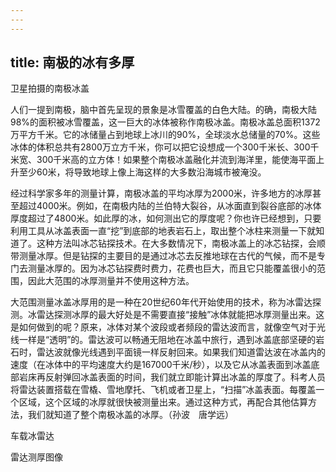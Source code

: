 ```yaml
---
---
---
```

title: 南极的冰有多厚
---




卫星拍摄的南极冰盖



人们一提到南极，脑中首先呈现的景象是冰雪覆盖的白色大陆。的确，南极大陆98%的面积被冰雪覆盖，这一巨大的冰体被称作南极冰盖。南极冰盖总面积1372万平方千米。它的冰储量占到地球上冰川的90%，全球淡水总储量的70%。这些冰体的体积总共有2800万立方千米，你可以把它设想成一个300千米长、300千米宽、300千米高的立方体！如果整个南极冰盖融化并流到海洋里，能使海平面上升至少60米，将导致地球上像上海这样的大多数沿海城市被淹没。

经过科学家多年的测量计算，南极冰盖的平均冰厚为2000米，许多地方的冰厚甚至超过4000米。例如，在南极内陆的兰伯特大裂谷，从冰面直到裂谷底部的冰体厚度超过了4800米。如此厚的冰，如何测出它的厚度呢？你也许已经想到，只要利用工具从冰盖表面一直“挖”到底部的地表岩石上，取出整个冰柱来测量一下就知道了。这种方法叫冰芯钻探技术。在大多数情况下，南极冰盖上的冰芯钻探，会顺带测量冰厚。但是钻探的主要目的是通过冰芯去反推地球在古代的气候，而不是专门去测量冰厚的。因为冰芯钻探费时费力，花费也巨大，而且它只能覆盖很小的范围，因此大范围的冰厚测量并不使用这种方法。

大范围测量冰盖冰厚用的是一种在20世纪60年代开始使用的技术，称为冰雷达探测。冰雷达探测冰厚的最大好处是不需要直接“接触”冰体就能把冰厚测量出来。这是如何做到的呢？原来，冰体对某个波段或者频段的雷达波而言，就像空气对于光线一样是“透明”的。雷达波可以畅通无阻地在冰盖中旅行，遇到冰盖底部坚硬的岩石时，雷达波就像光线遇到平面镜一样反射回来。如果我们知道雷达波在冰盖内的速度（在冰体中的平均速度大约是167000千米/秒），以及它从冰盖表面到冰盖底部岩床再反射弹回冰盖表面的时间，我们就立即能计算出冰盖的厚度了。科考人员将雷达装置搭载在雪橇、雪地摩托、飞机或者卫星上，“扫描”冰盖表面。每覆盖一个区域，这个区域的冰厚就很快被测量出来。通过这种方式，再配合其他估算方法，我们就知道了整个南极冰盖的冰厚。（孙波　唐学远）

车载冰雷达



雷达测厚图像